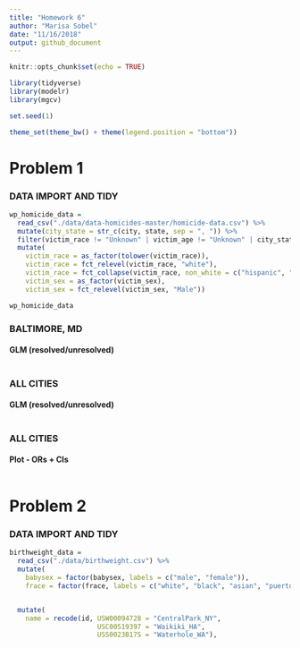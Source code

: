 ```yaml
---
title: "Homework 6"
author: "Marisa Sobel"
date: "11/16/2018"
output: github_document
---
```


```r
knitr::opts_chunk$set(echo = TRUE)

library(tidyverse)
library(modelr)
library(mgcv)

set.seed(1)

theme_set(theme_bw() + theme(legend.position = "bottom"))
```

# Problem 1

### DATA IMPORT AND TIDY

```r
wp_homicide_data = 
  read_csv("./data/data-homicides-master/homicide-data.csv") %>% 
  mutate(city_state = str_c(city, state, sep = ", ")) %>% 
  filter(victim_race != "Unknown" | victim_age != "Unknown" | city_state == "Tulsa, AL") %>% 
  mutate(
    victim_race = as_factor(tolower(victim_race)), 
    victim_race = fct_relevel(victim_race, "white"), 
    victim_race = fct_collapse(victim_race, non_white = c("hispanic", "black", "asian", "other")), 
    victim_sex = as_factor(victim_sex), 
    victim_sex = fct_relevel(victim_sex, "Male"))

wp_homicide_data
```

### BALTIMORE, MD  
#### GLM (resolved/unresolved)

```r

```

### ALL CITIES  
#### GLM (resolved/unresolved)

```r

```

### ALL CITIES
#### Plot - ORs + CIs 

```r

```


# Problem 2

### DATA IMPORT AND TIDY

```r
birthweight_data = 
  read_csv("./data/birthweight.csv") %>% 
  mutate(
    babysex = factor(babysex, labels = c("male", "female")), 
    frace = factor(frace, labels = c("white", "black", "asian", "puerto_rican", "other", "unknown")))


  mutate(
    name = recode(id, USW00094728 = "CentralPark_NY", 
                      USC00519397 = "Waikiki_HA",
                      USS0023B17S = "Waterhole_WA"),
```

